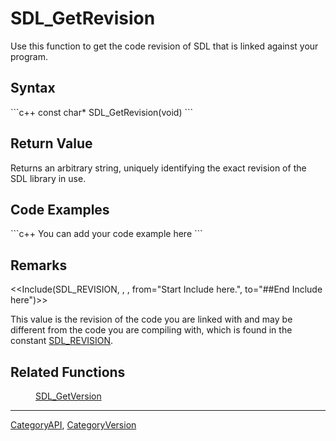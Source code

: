 
= SDL_GetRevision =
Use this function to get the code revision of SDL that is linked against your program.


== Syntax ==
```c++
const char* SDL_GetRevision(void)
```

== Return Value ==
Returns an arbitrary string, uniquely identifying the exact revision of the SDL library in use.  

== Code Examples ==
```c++
You can add your code example here
```

== Remarks ==
<<Include(SDL_REVISION, , , from="Start Include here.", to="##End Include here")>>

This value is the revision of the code you are linked with and may be different from the code you are compiling with, which is found in the constant [[SDL_REVISION]].

== Related Functions ==
:[[SDL_GetVersion]]

----
[[CategoryAPI]], [[CategoryVersion]]
